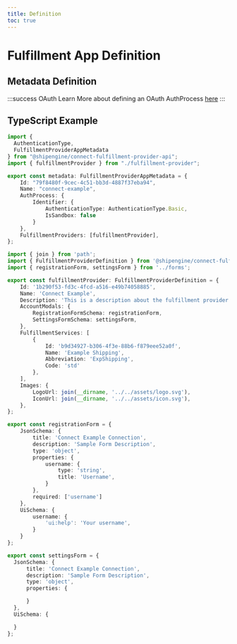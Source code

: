 ```yaml
---
title: Definition
toc: true
---
```


# Fulfillment App Definition



## Metadata Definition
<JsonSchema
  schema={Schema}
/>

:::success OAuth
Learn More about defining an OAuth AuthProcess [here](../oauth/index.md)
:::

## TypeScript Example
```TypeScript definition/index.ts
import {
  AuthenticationType,
  FulfillmentProviderAppMetadata
} from "@shipengine/connect-fulfillment-provider-api";
import { fulfillmentProvider } from "./fulfillment-provider";

export const metadata: FulfillmentProviderAppMetadata = {
    Id: "79f8480f-9cec-4c51-bb3d-4887f37eba94",
    Name: "connect-example",
    AuthProcess: {
        Identifier: {
            AuthenticationType: AuthenticationType.Basic,
            IsSandbox: false
        }
    },
    FulfillmentProviders: [fulfillmentProvider],
};
```
```TypeScript definition/fulfillment-provider.ts
import { join } from 'path';
import { FulfillmentProviderDefinition } from '@shipengine/connect-fulfillment-provider-api';
import { registrationForm, settingsForm } from '../forms';

export const fulfillmentProvider: FulfillmentProviderDefinition = {
    Id: '1b290f53-fd3c-4fcd-a516-e49b74058885',
    Name: 'Connect Example',
    Description: 'This is a description about the fulfillment provider',
    AccountModals: {
        RegistrationFormSchema: registrationForm,
        SettingsFormSchema: settingsForm,
    },
    FulfillmentServices: [
        { 
            Id: 'b9d34927-b306-4f3e-88b6-f879eee52a0f', 
            Name: 'Example Shipping', 
            Abbreviation: 'ExpShipping', 
            Code: 'std' 
        },
    ],
    Images: {
        LogoUrl: join(__dirname, '../../assets/logo.svg'),
        IconUrl: join(__dirname, '../../assets/icon.svg'),
    },
};
```
```TypeScript forms/registration-form.ts
export const registrationForm = {
    JsonSchema: {
        title: 'Connect Example Connection',
        description: 'Sample Form Description',
        type: 'object',
        properties: {
            username: {
                type: 'string',
                title: 'Username',
            }
        },
        required: ['username']
    },
    UiSchema: {
        username: {
            'ui:help': 'Your username',
        }
    }
};
```
```TypeScript forms/settings-form.ts
export const settingsForm = {
  JsonSchema: {
      title: 'Connect Example Connection',
      description: 'Sample Form Description',
      type: 'object',
      properties: {

      }
  },
  UiSchema: {

  }
};
```
